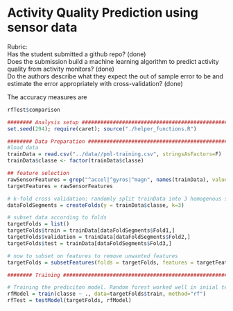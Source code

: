 # Activity Quality Prediction using sensor data

Rubric:  
Has the student submitted a github repo? (done)  
Does the submission build a machine learning algorithm to predict activity quality from activity monitors?  (done)  
Do the authors describe what they expect the out of sample error to be and estimate the error appropriately with cross-validation?  (done)  



The accuracy measures are 
```r
rfTest$comparison
```


```r
######## Analysis setup ###########################################################
set.seed(294); require(caret); source("./helper_functions.R")

######## Data Preparation #########################################################
#load data
trainData = read.csv("../data//pml-training.csv", stringsAsFactors=F)    
trainData$classe <- factor(trainData$classe)

## feature selection
rawSensorFeatures = grep("^accel|^gyros|^magn", names(trainData), value=T)
targetFeatures = rawSensorFeatures

# k-fold cross validation: randomly split trainData into 3 homogenous subsets
dataFoldSegments = createFolds(y = trainData$classe, k=3)

# subset data according to folds
targetFolds = list()
targetFolds$train = trainData[dataFoldSegments$Fold1,]
targetFolds$validation = trainData[dataFoldSegments$Fold2,]
targetFolds$test = trainData[dataFoldSegments$Fold3,]

# now to subset on features to remove unwanted features
targetFolds = subsetFeatures(folds = targetFolds, features = targetFeatures)

######## Training #################################################################

# Training the prediciton model. Random forest worked well in iniial testing
rfModel = train(classe ~ ., data=targetFolds$train, method="rf")
rfTest = testModel(targetFolds, rfModel)
```